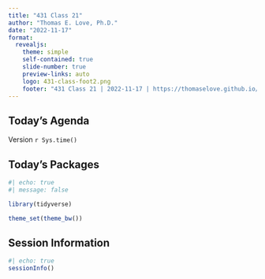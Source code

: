```yaml
---
title: "431 Class 21"
author: "Thomas E. Love, Ph.D."
date: "2022-11-17"
format:
  revealjs: 
    theme: simple
    self-contained: true
    slide-number: true
    preview-links: auto
    logo: 431-class-foot2.png
    footer: "431 Class 21 | 2022-11-17 | https://thomaselove.github.io/431-2022/"
---
```


## Today's Agenda


::: aside
Version `r Sys.time()`
:::

## Today's Packages

```r
#| echo: true
#| message: false

library(tidyverse)

theme_set(theme_bw())
```


## Session Information

```r
#| echo: true
sessionInfo()
```

